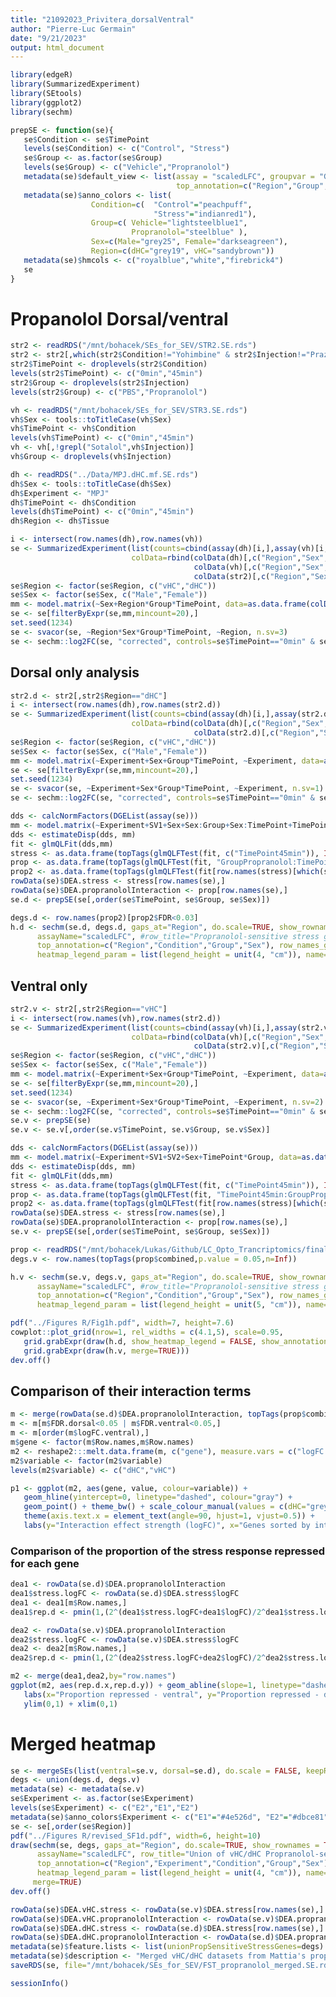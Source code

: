```yaml
---
title: "21092023_Privitera_dorsalVentral"
author: "Pierre-Luc Germain"
date: "9/21/2023"
output: html_document
---
```


```r
library(edgeR)
library(SummarizedExperiment)
library(SEtools)
library(ggplot2)
library(sechm)
```

```r
prepSE <- function(se){
   se$Condition <- se$TimePoint
   levels(se$Condition) <- c("Control", "Stress")
   se$Group <- as.factor(se$Group)
   levels(se$Group) <- c("Vehicle","Propranolol")
   metadata(se)$default_view <- list(assay = "scaledLFC", groupvar = "Group", colvar="TimePoint", gridvar = "Region",
                                     top_annotation=c("Region","Group","TimePoint","Sex"))
   metadata(se)$anno_colors <- list(
                  Condition=c(  "Control"="peachpuff",
                                "Stress"="indianred1"),
                  Group=c( Vehicle="lightsteelblue1",
                           Propranolol="steelblue" ),
                  Sex=c(Male="grey25", Female="darkseagreen"),
                  Region=c(dHC="grey19", vHC="sandybrown"))
   metadata(se)$hmcols <- c("royalblue","white","firebrick4")
   se
}
```


# Propanolol Dorsal/ventral

```r
str2 <- readRDS("/mnt/bohacek/SEs_for_SEV/STR2.SE.rds")
str2 <- str2[,which(str2$Condition!="Yohimbine" & str2$Injection!="Prazosin")]
str2$TimePoint <- droplevels(str2$Condition)
levels(str2$TimePoint) <- c("0min","45min")
str2$Group <- droplevels(str2$Injection) 
levels(str2$Group) <- c("PBS","Propranolol")

vh <- readRDS("/mnt/bohacek/SEs_for_SEV/STR3.SE.rds")
vh$Sex <- tools::toTitleCase(vh$Sex)
vh$TimePoint <- vh$Condition
levels(vh$TimePoint) <- c("0min","45min")
vh <- vh[,!grepl("Sotalol",vh$Injection)]
vh$Group <- droplevels(vh$Injection) 

dh <- readRDS("../Data/MPJ.dHC.mf.SE.rds")
dh$Sex <- tools::toTitleCase(dh$Sex)
dh$Experiment <- "MPJ"
dh$TimePoint <- dh$Condition
levels(dh$TimePoint) <- c("0min","45min")
dh$Region <- dh$Tissue

i <- intersect(row.names(dh),row.names(vh))
se <- SummarizedExperiment(list(counts=cbind(assay(dh)[i,],assay(vh)[i,],assay(str2)[i,])),
                           colData=rbind(colData(dh)[,c("Region","Sex","Group","TimePoint")],
                                         colData(vh)[,c("Region","Sex","Group","TimePoint")],
                                         colData(str2)[,c("Region","Sex","Group","TimePoint")]))
se$Region <- factor(se$Region, c("vHC","dHC"))
se$Sex <- factor(se$Sex, c("Male","Female"))
mm <- model.matrix(~Sex+Region*Group*TimePoint, data=as.data.frame(colData(se)))
se <- se[filterByExpr(se,mm,mincount=20),]
set.seed(1234)
se <- svacor(se, ~Region*Sex*Group*TimePoint, ~Region, n.sv=3)
se <- sechm::log2FC(se, "corrected", controls=se$TimePoint=="0min" & se$Group=="PBS", by=se$Region, isLog = TRUE)
```

## Dorsal only analysis

```r
str2.d <- str2[,str2$Region=="dHC"]
i <- intersect(row.names(dh),row.names(str2.d))
se <- SummarizedExperiment(list(counts=cbind(assay(dh)[i,],assay(str2.d)[i,])),
                           colData=rbind(colData(dh)[,c("Region","Sex","Group","TimePoint","Experiment")],
                                         colData(str2.d)[,c("Region","Sex","Group","TimePoint","Experiment")]))
se$Region <- factor(se$Region, c("vHC","dHC"))
se$Sex <- factor(se$Sex, c("Male","Female"))
mm <- model.matrix(~Experiment+Sex+Group*TimePoint, ~Experiment, data=as.data.frame(colData(se)))
se <- se[filterByExpr(se,mm,mincount=20),]
set.seed(1234)
se <- svacor(se, ~Experiment+Sex*Group*TimePoint, ~Experiment, n.sv=1)
se <- sechm::log2FC(se, "corrected", controls=se$TimePoint=="0min" & se$Group=="PBS", isLog = TRUE)

dds <- calcNormFactors(DGEList(assay(se)))
mm <- model.matrix(~Experiment+SV1+Sex+Sex:Group+Sex:TimePoint+TimePoint*Group, data=as.data.frame(colData(se)))
dds <- estimateDisp(dds, mm)
fit <- glmQLFit(dds,mm)
stress <- as.data.frame(topTags(glmQLFTest(fit, c("TimePoint45min")), Inf))
prop <- as.data.frame(topTags(glmQLFTest(fit, "GroupPropranolol:TimePoint45min"), Inf))
prop2 <- as.data.frame(topTags(glmQLFTest(fit[row.names(stress)[which(stress$FDR<0.025)],], "GroupPropranolol:TimePoint45min"), Inf))
rowData(se)$DEA.stress <- stress[row.names(se),]
rowData(se)$DEA.propranololInteraction <- prop[row.names(se),]
se.d <- prepSE(se[,order(se$TimePoint, se$Group, se$Sex)])

degs.d <- row.names(prop2)[prop2$FDR<0.03]
h.d <- sechm(se.d, degs.d, gaps_at="Region", do.scale=TRUE, show_rownames = TRUE, breaks=0.985,
      assayName="scaledLFC", #row_title="Propranolol-sensitive stress genes in dHC", 
      top_annotation=c("Region","Condition","Group","Sex"), row_names_gp=gpar(fontsize=8.4), 
      heatmap_legend_param = list(legend_height = unit(4, "cm")), name="Normalized\nresponse")
```


## Ventral only


```r
str2.v <- str2[,str2$Region=="vHC"]
i <- intersect(row.names(vh),row.names(str2.d))
se <- SummarizedExperiment(list(counts=cbind(assay(vh)[i,],assay(str2.v)[i,])),
                           colData=rbind(colData(vh)[,c("Region","Sex","Group","TimePoint","Experiment")],
                                         colData(str2.v)[,c("Region","Sex","Group","TimePoint","Experiment")]))
se$Region <- factor(se$Region, c("vHC","dHC"))
se$Sex <- factor(se$Sex, c("Male","Female"))
mm <- model.matrix(~Experiment+Sex+Group*TimePoint, ~Experiment, data=as.data.frame(colData(se)))
se <- se[filterByExpr(se,mm,mincount=20),]
set.seed(1234)
se <- svacor(se, ~Experiment+Sex*Group*TimePoint, ~Experiment, n.sv=2)
se <- sechm::log2FC(se, "corrected", controls=se$TimePoint=="0min" & se$Group=="PBS", isLog = TRUE)
se.v <- prepSE(se)
se.v <- se.v[,order(se.v$TimePoint, se.v$Group, se.v$Sex)]

dds <- calcNormFactors(DGEList(assay(se)))
mm <- model.matrix(~Experiment+SV1+SV2+Sex+TimePoint*Group, data=as.data.frame(colData(se)))
dds <- estimateDisp(dds, mm)
fit <- glmQLFit(dds,mm)
stress <- as.data.frame(topTags(glmQLFTest(fit, c("TimePoint45min")), Inf))
prop <- as.data.frame(topTags(glmQLFTest(fit, "TimePoint45min:GroupPropranolol"), Inf))
prop2 <- as.data.frame(topTags(glmQLFTest(fit[row.names(stress)[which(stress$FDR<0.05)],], "TimePoint45min:GroupPropranolol"), Inf))
rowData(se)$DEA.stress <- stress[row.names(se),]
rowData(se)$DEA.propranololInteraction <- prop[row.names(se),]
se.v <- prepSE(se[,order(se$TimePoint, se$Group, se$Sex)])

prop <- readRDS("/mnt/bohacek/Lukas/Github/LC_Opto_Trancriptomics/final_data/propInteractions.rds")
degs.v <- row.names(topTags(prop$combined,p.value = 0.05,n=Inf))

h.v <- sechm(se.v, degs.v, gaps_at="Region", do.scale=TRUE, show_rownames = TRUE, breaks=0.985,
      assayName="scaledLFC", #row_title="Propranolol-sensitive stress genes in vHC",
      top_annotation=c("Region","Condition","Group","Sex"), row_names_gp=gpar(fontsize=8.5), 
      heatmap_legend_param = list(legend_height = unit(5, "cm")), name="Normalized\nresponse")
```

```r
pdf("../Figures R/Fig1h.pdf", width=7, height=7.6)
cowplot::plot_grid(nrow=1, rel_widths = c(4.1,5), scale=0.95,
   grid.grabExpr(draw(h.d, show_heatmap_legend = FALSE, show_annotation_legend = FALSE)),
   grid.grabExpr(draw(h.v, merge=TRUE)))
dev.off()
```

## Comparison of their interaction terms

```r
m <- merge(rowData(se.d)$DEA.propranololInteraction, topTags(prop$combined,n=Inf), by="row.names", suffix=c(".dorsal",".ventral"))
m <- m[m$FDR.dorsal<0.05 | m$FDR.ventral<0.05,]
m <- m[order(m$logFC.ventral),]
m$gene <- factor(m$Row.names,m$Row.names)
m2 <- reshape2:::melt.data.frame(m, c("gene"), measure.vars = c("logFC.dorsal","logFC.ventral"))
m2$variable <- factor(m2$variable)
levels(m2$variable) <- c("dHC","vHC")

p1 <- ggplot(m2, aes(gene, value, colour=variable)) + 
   geom_hline(yintercept=0, linetype="dashed", colour="gray") + 
   geom_point() + theme_bw() + scale_colour_manual(values = c(dHC="grey19", vHC="sandybrown")) +
   theme(axis.text.x = element_text(angle=90, hjust=1, vjust=0.5)) +
   labs(y="Interaction effect strength (logFC)", x="Genes sorted by interaction effect in vHC")
```

### Comparison of the proportion of the stress response repressed for each gene

```r
dea1 <- rowData(se.d)$DEA.propranololInteraction
dea1$stress.logFC <- rowData(se.d)$DEA.stress$logFC
dea1 <- dea1[m$Row.names,]
dea1$rep.d <- pmin(1,(2^(dea1$stress.logFC+dea1$logFC)/2^dea1$stress.logFC))

dea2 <- rowData(se.v)$DEA.propranololInteraction
dea2$stress.logFC <- rowData(se.v)$DEA.stress$logFC
dea2 <- dea2[m$Row.names,]
dea2$rep.d <- pmin(1,(2^(dea2$stress.logFC+dea2$logFC)/2^dea2$stress.logFC))

m2 <- merge(dea1,dea2,by="row.names")
ggplot(m2, aes(rep.d.x,rep.d.y)) + geom_abline(slope=1, linetype="dashed") + geom_point() +
   labs(x="Proportion repressed - ventral", y="Proportion repressed - dorsal") +
   ylim(0,1) + xlim(0,1)
```

# Merged heatmap

```r
se <- mergeSEs(list(ventral=se.v, dorsal=se.d), do.scale = FALSE, keepRowData = FALSE)
degs <- union(degs.d, degs.v)
metadata(se) <- metadata(se.v)
se$Experiment <- as.factor(se$Experiment)
levels(se$Experiment) <- c("E2","E1","E2")
metadata(se)$anno_colors$Experiment <- c("E1"="#4e526d", "E2"="#dbce81")
se <- se[,order(se$Region)]
pdf("../Figures R/revised_SF1d.pdf", width=6, height=10)
draw(sechm(se, degs, gaps_at="Region", do.scale=TRUE, show_rownames = TRUE,
      assayName="scaledLFC", row_title="Union of vHC/dHC Propranolol-sensitive stress genes", breaks=0.985,
      top_annotation=c("Region","Experiment","Condition","Group","Sex"), row_names_gp=gpar(fontsize=8), 
      heatmap_legend_param = list(legend_height = unit(4, "cm")), name="Normalized\nresponse"),
     merge=TRUE)
dev.off()
```

```r
rowData(se)$DEA.vHC.stress <- rowData(se.v)$DEA.stress[row.names(se),]
rowData(se)$DEA.vHC.propranololInteraction <- rowData(se.v)$DEA.propranololInteraction[row.names(se),]
rowData(se)$DEA.dHC.stress <- rowData(se.d)$DEA.stress[row.names(se),]
rowData(se)$DEA.dHC.propranololInteraction <- rowData(se.d)$DEA.propranololInteraction[row.names(se),]
metadata(se)$feature.lists <- list(unionPropSensitiveStressGenes=degs)
metadata(se)$description <- "Merged vHC/dHC datasets from Mattia's propranolol experiments"
saveRDS(se, file="/mnt/bohacek/SEs_for_SEV/FST_propranolol_merged.SE.rds")
```

```r
sessionInfo()
```

